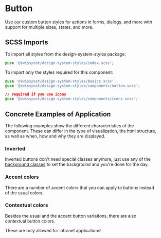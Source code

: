 
<Meta title="Design System/Button" />

# Button

<p className="lead">
  Use our custom button styles for actions in forms, dialogs, and more with support for multiple
  sizes, states, and more.
</p>

<Canvas>
  <Story id="components-button--default" />
</Canvas>
<div className="hide-col-default">
  <ArgsTable story="^" />
</div>

## SCSS Imports

To import all styles from the design-system-styles package:

```css dark
@use '@swisspost/design-system-styles/index.scss';
```

To import only the styles required for this component:

```css dark
@use '@swisspost/design-system-styles/basics.scss';
@use '@swisspost/design-system-styles/components/button.scss';

// required if you use icons
@use '@swisspost/design-system-styles/components/icons.scss';
```

## Concrete Examples of Application

The following examples show the different characteristics of the component. These can differ in the type of visualization, the html structure, as well as when, how and why they are displayed.

### Inverted

Inverted buttons don't need special classes anymore, just use any of the [background classes](/?path=/docs/foundations-color--page) to set the background and you're done for the day.

<Canvas>
  <Story id="components-button--inverted" />
</Canvas>

### Accent colors

There are a number of accent colors that you can apply to buttons instead of the usual colors.

<Canvas>
  <Story id="components-button--accent-colors" />
</Canvas>

### Contextual colors

Besides the usual and the accent button variations, there are also contextual button colors.

<p className="alert alert-danger">These are only allowed for intranet applications!</p>

<Canvas>
  <Story id="components-button--contextual-colors" />
</Canvas>
